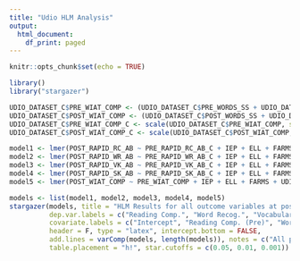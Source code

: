 ```yaml
---
title: "Udio HLM Analysis"
output:
  html_document:
    df_print: paged
---
```


```r
knitr::opts_chunk$set(echo = TRUE)

library()
library("stargazer")

UDIO_DATASET_C$PRE_WIAT_COMP <- (UDIO_DATASET_C$PRE_WORDS_SS + UDIO_DATASET_C$PRE_WIAT_SS) / 2
UDIO_DATASET_C$POST_WIAT_COMP <- (UDIO_DATASET_C$POST_WORDS_SS + UDIO_DATASET_C$POST_WIAT_SS) / 2
UDIO_DATASET_C$PRE_WIAT_COMP_C <- scale(UDIO_DATASET_C$PRE_WIAT_COMP, scale = FALSE)
UDIO_DATASET_C$POST_WIAT_COMP_C <- scale(UDIO_DATASET_C$POST_WIAT_COMP, scale = FALSE)


```


```r
model1 <- lmer(POST_RAPID_RC_AB ~ PRE_RAPID_RC_AB_C + IEP + ELL + FARMS + UDIO_CONDITION + (1|CLASS_ID), data = UDIO_DATASET_C)
model2 <- lmer(POST_RAPID_WR_AB ~ PRE_RAPID_WR_AB_C + IEP + ELL + FARMS + UDIO_CONDITION + (1|CLASS_ID), data = UDIO_DATASET_C)
model3 <- lmer(POST_RAPID_VK_AB ~ PRE_RAPID_VK_AB_C + IEP + ELL + FARMS + UDIO_CONDITION + (1|CLASS_ID), data = UDIO_DATASET_C)
model4 <- lmer(POST_RAPID_SK_AB ~ PRE_RAPID_SK_AB_C + IEP + ELL + FARMS + UDIO_CONDITION + (1|CLASS_ID), data = UDIO_DATASET_C)
model5 <- lmer(POST_WIAT_COMP ~ PRE_WIAT_COMP + IEP + ELL + FARMS + UDIO_CONDITION + KEY_MATCH + (1|CLASS_ID), data = UDIO_DATASET_C)


```

```r
models <- list(model1, model2, model3, model4, model5)
stargazer(models, title = "HLM Results for all outcome variables at post-test",
          dep.var.labels = c("Reading Comp.", "Word Recog.", "Vocabulary Know.", "Syntactic Know.", "WIAT Writing"),
          covariate.labels = c("Intercept", "Reading Comp. (Pre)", "Word Recog. (Pre)", "Vocabulary Know. (Pre)", "Syntactic Know. (Pre)", "WIAT Writing (Pre)", "ELL Status", "IEP Status", "Free/Reduced Lunch", "Treatment Condition",  "Keyboarding"),
          header = F, type = "latex", intercept.bottom = FALSE,
          add.lines = varComp(models, length(models)), notes = c("All predictors are grand-mean centered", "All random effects are significant at 0.05"), notes.append = TRUE,
          table.placement = "h!", star.cutoffs = c(0.05, 0.01, 0.001))
```
